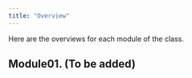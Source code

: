 ```yaml
---
title: "Overview"
---
```

    
Here are the overviews for each module of the class.

## Module01. (To be added)